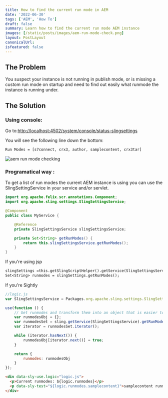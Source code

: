 ```yaml
---
title: How to find the current run mode in AEM
date: '2022-06-30'
tags: ['AEM', 'How To']
draft: false
summary: Learn how to find the current run mode AEM instance
images: [/static/posts/images/aem-run-mode-check.png]
layout: PostLayout
canonicalUrl:
isfeatured: false
---
```


## The Problem

You suspect your instance is not running in publish mode, or is missing a custom run mode on startup and need to find out easily what runmode the instance is running under.

## The Solution

### Using console:

Go to:[http://localhost:4502/system/console/status-slingsettings](http://localhost:4502/system/console/status-slingsettings)

You will see the following line down the bottom:

```
Run Modes = [s7connect, crx3, author, samplecontent, crx3tar]
```

![aem run mode checking](/static/posts/images/aem-run-mode-check.png)

### Programatical way :

To get a list of run modes the current AEM instance is using you can use the SlingSettingService in your service and/or servlet.

```Java
import org.apache.felix.scr.annotations.Component;
import org.apache.sling.settings.SlingSettingsService;

@Component
public class MyService {

    @Reference
    private SlingSettingsService slingSettingsService;

    private Set<String> getRunModes() {
        return this.slingSettingsService.getRunModes();
    }
}
```

If you're using jsp

```jsp
slingSettings =this.getSlingScriptHelper().getService(SlingSettingsService.class);
Set<String> runmodes = slingSettings.getRunModes();
```

If you're Sightly

```Javascript
//logic.js
var SlingSettingsService = Packages.org.apache.sling.settings.SlingSettingsService;

use(function () {
    // Get runmodes and transform them into an object that is easier to read for Sightly
    var runmodesObj = {};
    var runmodesSet = sling.getService(SlingSettingsService).getRunModes();
    var iterator = runmodesSet.iterator();

    while (iterator.hasNext()) {
        runmodesObj[iterator.next()] = true;
    }

    return {
        runmodes: runmodesObj
    }
});
```

```html
<div data-sly-use.logic="logic.js">
  <p>Current runmodes: ${logic.runmodes}</p>
  <p data-sly-test="${logic.runmodes.samplecontent}">samplecontent runmode</p>
</div>
```
